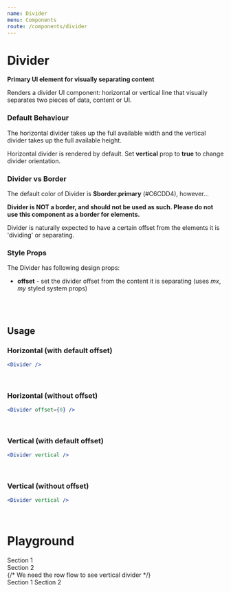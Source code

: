 ```yaml
---
name: Divider
menu: Components
route: /components/divider
---
```



# Divider

**Primary UI element for visually separating content**

Renders a divider UI component: horizontal or vertical line that visually separates two pieces of data, content or UI.
<br/>

### Default Behaviour
The horizontal divider takes up the full available width and the vertical divider takes up the full available height.

Horizontal divider is rendered by default. Set **vertical** prop to __true__ to change divider orientation.
<br/>

### Divider vs Border
The default color of Divider is **$border.primary** (#C6CDD4), however...

**Divider is NOT a border, and should not be used as such. Please do not use this component as a border for elements.**

Divider is naturally expected to have a certain offset from the elements it is 'dividing' or separating.
<br/>

### Style Props
The Divider has following design props:
- **offset** - set the divider offset from the content it is separating (uses _mx_, _my_ styled system props)
<br/>
<br/>

## Usage 

### Horizontal (with default offset)

<ItemWrapper>
    <WrappedHorizontalDivider offset='1rem' />
</ItemWrapper>

```jsx
<Divider />
```
<br/>

### Horizontal (without offset)

<ItemWrapper>
    <WrappedHorizontalDivider offset={0} />
</ItemWrapper>

```jsx
<Divider offset={0} />
```
<br/>

### Vertical (with default offset)

<ItemWrapper>
    <WrappedVerticalDivider offset='1rem' />
</ItemWrapper>

```jsx
<Divider vertical />
```
<br/>

### Vertical (without offset)

<ItemWrapper>
    <WrappedVerticalDivider offset={0} />
</ItemWrapper>

```jsx
<Divider vertical />
```
<br/>

# Playground

<Playground>
    <section>Section 1</section>
        <Divider />
    <section>Section 2</section>
</Playground>

<Playground>
    {/* We need the row flow to see vertical divider */}
    <div style={{ display: 'flex' }}>
        <SectionPlaceholder>Section 1</SectionPlaceholder>
        <Divider vertical />
        <SectionPlaceholder>Section 2</SectionPlaceholder>
    </div>
</Playground>

